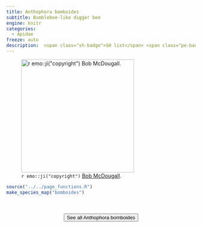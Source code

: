 ```yaml
---
title: Anthophora bomboides
subtitle: Bumblebee-like digger bee
engine: knitr
categories:
  - Apidae
freeze: auto
description:  <span class="sh-badge">SH list</span> <span class="pe-badge">PM Evidence</span>
---
```

![`r emo::ji("copyright")` [Bob McDougall ](https://inaturalist.ca/photos/213727974).](https://inaturalist-open-data.s3.amazonaws.com/photos/213727974/large.jpeg){height=300}





```r
source("../../page_functions.R")
make_species_map("bomboides")
```
<br><br>
<center>


<a href="https://inaturalist.ca/observations?place_id=7085&quality_grade=research&subview=map&taxon_id=198855"><button type="button" class="btn btn-secondary">See all Anthophora bomboides <i class="fa-solid fa-arrow-up-right-from-square"></i> </button></a>
</center>
